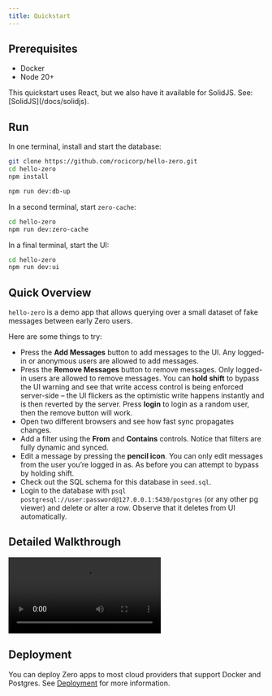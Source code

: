 ```yaml
---
title: Quickstart
---
```


## Prerequisites

- Docker
- Node 20+

<Note type="note">
  This quickstart uses React, but we also have it available for SolidJS. See:
  [SolidJS](/docs/solidjs).
</Note>

## Run

In one terminal, install and start the database:

```bash
git clone https://github.com/rocicorp/hello-zero.git
cd hello-zero
npm install

npm run dev:db-up
```

In a second terminal, start `zero-cache`:

```bash
cd hello-zero
npm run dev:zero-cache
```

In a final terminal, start the UI:

```bash
cd hello-zero
npm run dev:ui
```

## Quick Overview

`hello-zero` is a demo app that allows querying over a small dataset of fake messages between early Zero users.

Here are some things to try:

- Press the **Add Messages** button to add messages to the UI. Any logged-in or anonymous users are allowed to add messages.
- Press the **Remove Messages** button to remove messages. Only logged-in users are allowed to remove messages. You can **hold shift** to bypass the UI warning and see that write access control is being enforced server-side – the UI flickers as the optimistic write happens instantly and is then reverted by the server. Press **login** to login as a random user, then the remove button will work.
- Open two different browsers and see how fast sync propagates changes.
- Add a filter using the **From** and **Contains** controls. Notice that filters are fully dynamic and synced.
- Edit a message by pressing the **pencil icon**. You can only edit messages from the user you’re logged in as. As before you can attempt to bypass by holding shift.
- Check out the SQL schema for this database in `seed.sql`.
- Login to the database with `psql postgresql://user:password@127.0.0.1:5430/postgres` (or any other pg viewer) and delete or alter a row. Observe that it deletes from UI automatically.

## Detailed Walkthrough

<Video
  src="https://d2nzlypqdo5xbb.cloudfront.net/video/detailed-walkthrough.mp4"
  alt="Detailed UI and code walkthrough"
/>

## Deployment

You can deploy Zero apps to most cloud providers that support Docker and Postgres. See [Deployment](/docs/deployment) for more information.
